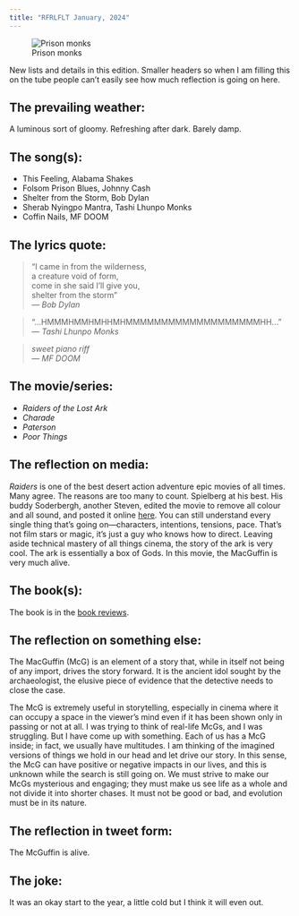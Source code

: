 ```yaml
---
title: "RFRLFLT January, 2024"
---
```


![Prison monks](/media/jan24_prisonmonks.png)

New lists and details in this edition. Smaller headers so when I am filling this on the tube people can't easily see how much reflection is going on here.

## The prevailing weather:

A luminous sort of gloomy. Refreshing after dark. Barely damp.

## The song(s):

- This Feeling, Alabama Shakes
- Folsom Prison Blues, Johnny Cash
- Shelter from the Storm, Bob Dylan
- Sherab Nyingpo Mantra, Tashi Lhunpo Monks
- Coffin Nails, MF DOOM

## The lyrics quote:

> “I came in from the wilderness,  
> a creature void of form,  
> come in she said I'll give you,  
> shelter from the storm”  
> — *Bob Dylan*

> “...HMMMHMMHMHHMHMMMMMMMMMMMMMMMMMMMHH...”  
> — *Tashi Lhunpo Monks*

> *sweet piano riff*  
> — *MF DOOM*

## The movie/series:

- *Raiders of the Lost Ark*
- *Charade*
- *Paterson*
- *Poor Things*

## The reflection on media:

*Raiders* is one of the best desert action adventure epic movies of all times. Many agree. The reasons are too many to count. Spielberg at his best. His buddy Soderbergh, another Steven, edited the movie to remove all colour and all sound, and posted it online [here](https://extension765.com/blogs/soderblog/raiders). You can still understand every single thing that's going on—characters, intentions, tensions, pace. That's not film stars or magic, it's just a guy who knows how to direct. Leaving aside technical mastery of all things cinema, the story of the ark is very cool. The ark is essentially a box of Gods. In this movie, the MacGuffin is very much alive.

## The book(s):

The book is in the [book reviews](BR_WomenAndPowerMaryBeard.qmd).

## The reflection on something else:

The MacGuffin (McG) is an element of a story that, while in itself not being of any import, drives the story forward. It is the ancient idol sought by the archaeologist, the elusive piece of evidence that the detective needs to close the case.

The McG is extremely useful in storytelling, especially in cinema where it can occupy a space in the viewer's mind even if it has been shown only in passing or not at all. I was trying to think of real-life McGs, and I was struggling. But I have come up with something. Each of us has a McG inside; in fact, we usually have multitudes. I am thinking of the imagined versions of things we hold in our head and let drive our story. In this sense, the McG can have positive or negative impacts in our lives, and this is unknown while the search is still going on. We must strive to make our McGs mysterious and engaging; they must make us see life as a whole and not divide it into shorter chases. It must not be good or bad, and evolution must be in its nature.

## The reflection in tweet form:

The McGuffin is alive.

## The joke:

It was an okay start to the year, a little cold but I think it will even out.
